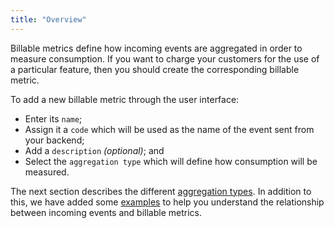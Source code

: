 ```yaml
---
title: "Overview"
---
```


Billable metrics define how incoming events are aggregated in order to measure consumption. If you want to charge your customers for the use of a particular feature, then you should create the corresponding billable metric.

To add a new billable metric through the user interface:

* Enter its `name`;
* Assign it a `code` which will be used as the name of the event sent from your backend;
* Add a `description` _(optional)_; and
* Select the `aggregation type` which will define how consumption will be measured.

The next section describes the different [aggregation types](/docs/guide/billable-metrics/aggregation-types). In addition to this, we have added some [examples](/docs/guide/billable-metrics/aggregation-examples) to help you understand the relationship between incoming events and billable metrics.